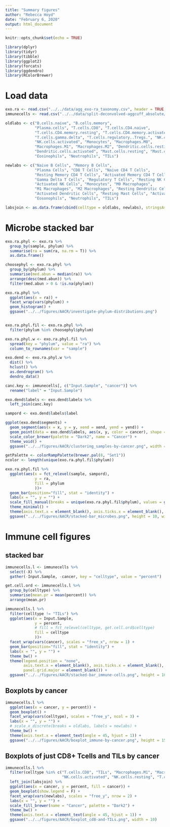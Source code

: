 ```yaml
---
title: "Summary figures"
author: "Rebecca Hoyd"
date: "February 6, 2020"
output: html_document
---
```


```r
knitr::opts_chunk$set(echo = TRUE)

library(dplyr)
library(tidyr)
library(tibble)
library(ggplot2)
library(forcats)
library(ggdendro)
library(RColorBrewer)
```

# Load data

```r
exo.ra <- read.csv("../../data/agg_exo-ra_taxonomy.csv", header = TRUE, stringsAsFactors = F)
immunecells <- read.csv("../../data/split-deconvolved-aggcuff_absolute/2019-12-09_cibersort_absolute_aggregated+TILS.csv")
```

```r
oldlabs <- c("B.cells.naive", "B.cells.memory", 
             "Plasma.cells", "T.cells.CD8", "T.cells.CD4.naive", 
             "T.cells.CD4.memory.resting", "T.cells.CD4.memory.activated", "T.cells.follicular.helper",
             "T.cells.gamma.delta", "T.cells.regulatory..Tregs.", "NK.cells.resting", 
             "NK.cells.activated", "Monocytes", "Macrophages.M0", 
             "Macrophages.M1", "Macrophages.M2", "Dendritic.cells.resting", 
             "Dendritic.cells.activated", "Mast.cells.resting", "Mast.cells.activated", 
             "Eosinophils", "Neutrophils", "TILs")

newlabs <- c("Naive B Cells", "Memory B Cells", 
             "Plasma Cells", "CD8 T Cells", "Naive CD4 T Cells", 
             "Resting Memory CD4 T Cells", "Activated Memory CD4 T Cells", "Follicular Helper T Cells",
             "Gamma Delta T Cells", "Regulatory T Cells", "Resting NK Cells", 
             "Activated NK Cells", "Monocytes", "M0 Macrophages",
             "M1 Macrophages", "M2 Macrophages", "Resting Dendritic Cells", 
             "Activated Dendritic Cells", "Resting Mast Cells", "Activated Mast Cells", 
             "Eosonophils", "Neutrophils", "TILs")

labsjoin <- as.data.frame(cbind(celltype = oldlabs, newlabs), stringsAsFactors = F)
```

# Microbe stacked bar

```r

exo.ra.phyl <- exo.ra %>%
  group_by(sample, phylum) %>%
  summarise(ra = sum(ra, na.rm = T)) %>%
  as.data.frame()

choosephyl <- exo.ra.phyl %>%
  group_by(phylum) %>%
  summarise(med.abun = median(ra)) %>%
  arrange(desc(med.abun)) %>%
  filter(med.abun > 0 & !is.na(phylum))

exo.ra.phyl %>%
  ggplot(aes(x = ra)) +
  facet_wrap(vars(phylum)) +
  geom_histogram() +
  ggsave("../../figures/AACR/investigate-phylum-distributions.png")


exo.ra.phyl.fil <- exo.ra.phyl %>%
  filter(phylum %in% choosephyl$phylum)

```

```r
exo.ra.phyl.w <- exo.ra.phyl.fil %>%
  spread(key = "phylum", value = "ra") %>%
  column_to_rownames(var = "sample")

exo.dend <- exo.ra.phyl.w %>%
  dist() %>%
  hclust() %>%
  as.dendrogram() %>%
  dendro_data()

canc.key <- immunecells[, c("Input.Sample", "cancer")] %>%
  rename("label" = "Input.Sample")

exo.dend$labels <- exo.dend$labels %>%
  left_join(canc.key)

sampord <- exo.dend$labels$label
```

```r
ggplot(exo.dend$segments) +
  geom_segment(aes(x = x, y = y, xend = xend, yend = yend)) +
  geom_point(data = exo.dend$labels, aes(x, y, color = cancer), shape = "square") +
  scale_color_brewer(palette = "Dark2", name = "Cancer") +
  theme_void() +
  ggsave("../../figures/AACR/clustering_samples-by-cancer.png", width = 10, height = 4)

```

```r
getPalette <- colorRampPalette(brewer.pal(8, "Set1"))
ncolor <- length(unique(exo.ra.phyl.fil$phylum))

exo.ra.phyl.fil %>%
  ggplot(aes(x = fct_relevel(sample, sampord),
             y = ra, 
             fill = phylum
             ))+
  geom_bar(position="fill", stat = "identity") +
  labs(x = "", y = "") +
  scale_fill_manual(breaks = unique(exo.ra.phyl.fil$phylum), values = getPalette(ncolor), name = "Phylum") +
  theme_minimal() +
  theme(axis.text.x = element_blank(), axis.ticks.x = element_blank(), panel.grid.major = element_blank()) +
  ggsave("../../figures/AACR/stacked-bar_microbes.png", height = 10, width = 10)

```

# Immune cell figures

## stacked bar

```r
immunecells.l <- immunecells %>%
  select(-X) %>%
  gather(-Input.Sample, -cancer, key = "celltype", value = "percent")

get.cell.ord <- immunecells.l %>%
  group_by(celltype) %>%
  summarise(mean.pr = mean(percent)) %>%
  arrange(mean.pr)

immunecells.l %>%
  filter(celltype != "TILs") %>%
  ggplot(aes(x = Input.Sample,
             y = percent,
             # fill = fct_relevel(celltype, get.cell.ord$celltype)
             fill = celltype
             ))+
  facet_wrap(vars(cancer), scales = "free_x", nrow = 1) +
  geom_bar(position="fill", stat = "identity") +
  labs(x = "", y = "") +
  theme_bw() +
  theme(legend.position = "none",
        axis.text.x = element_blank(), axis.ticks.x = element_blank(), 
        panel.grid.major = element_blank()) +
  ggsave("../../figures/AACR/stacked-bar_immune-cells.png", height = 10, width = 10)
```

## Boxplots by cancer

```r
immunecells.l %>%
  ggplot(aes(x = cancer, y = percent)) +
  geom_boxplot() +
  facet_wrap(vars(celltype), scales = "free_y", ncol = 3) +
  labs(x = "", y = "") +
  # scale_x_discrete(breaks = oldlabs, labels = newlabs) +
  theme_bw() +
  theme(axis.text.x = element_text(angle = 45, hjust = 1)) +
  ggsave("../../figures/AACR/boxplot_immune-by-cancer.png", height = 15)
```

## Boxplots of just CD8+ Tcells and TILs by cancer
```r
immunecells.l %>%
  filter(celltype %in% c("T.cells.CD8", "TILs", "Macrophages.M1", "Macrophages.M2",
                         "NK.cells.activated", "NK.cells.resting", "T.cells.CD4.memory.resting")) %>%
  left_join(labsjoin) %>%
  ggplot(aes(x = cancer, y = percent, fill = cancer)) +
  geom_boxplot(show.legend = F) +
  facet_wrap(vars(newlabs), scales = "free_y", nrow = 2) +
  labs(x = "", y = "") +
  scale_fill_brewer(name = "Cancer", palette = "Dark2") +
  theme_bw() +
  theme(axis.text.x = element_text(angle = 45, hjust = 1)) +
  ggsave("../../figures/AACR/boxplot_cd8-and-TILs.png", width = 10)
```
